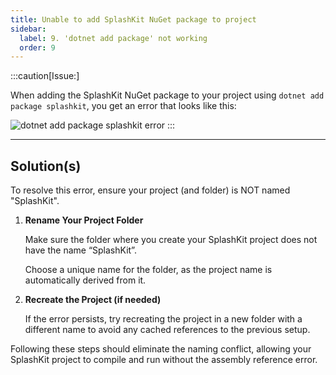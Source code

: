 ```yaml
---
title: Unable to add SplashKit NuGet package to project
sidebar:
  label: 9. 'dotnet add package' not working
  order: 9
---
```



:::caution[Issue:]

When adding the SplashKit NuGet package to your project using `dotnet add package splashkit`, you get an error that looks like this:

![dotnet add package splashkit error](/images/troubleshoot/macos/dotnet-add-package-error.png)
:::

---

## Solution(s)

To resolve this error, ensure your project (and folder) is NOT named "SplashKit".

<Steps>

1. **Rename Your Project Folder**

    Make sure the folder where you create your SplashKit project does not have the name “SplashKit”.

    Choose a unique name for the folder, as the project name is automatically derived from it.

2. **Recreate the Project (if needed)**

    If the error persists, try recreating the project in a new folder with a different name to avoid any cached references to the previous setup.

</Steps>

Following these steps should eliminate the naming conflict, allowing your SplashKit project to compile and run without the assembly reference error.
